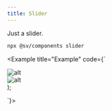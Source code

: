 ```yaml
---
title: Slider
---
```



Just a slider.


<Pills>
  <Atrium label="a-track" href="/atrium/elements/a-track" />
  <Atrium label="Button" href="/atrium/components/button" />
</Pills>

```bash
npx @sv/components slider
```

<Example title="Example" code={`

  <Slider>
    <div class="h-[500px] w-full flex-none p-2">
      <img
        class="h-full w-full bg-zinc-400 object-cover"
        src="https://picsum.photos/900/480"
        alt="alt"
        loading="lazy"
      />
    </div>
    <div class="h-[500px] w-full flex-none p-2">
      <img
        class="h-full w-full bg-zinc-400 object-cover"
        src="https://picsum.photos/900/480"
        alt="alt"
        loading="lazy"
      />
    </div>
  </Slider>
);

`}>
  <div class="w-full">
    <SomeSlider client:load />
  </div>
</Example>
